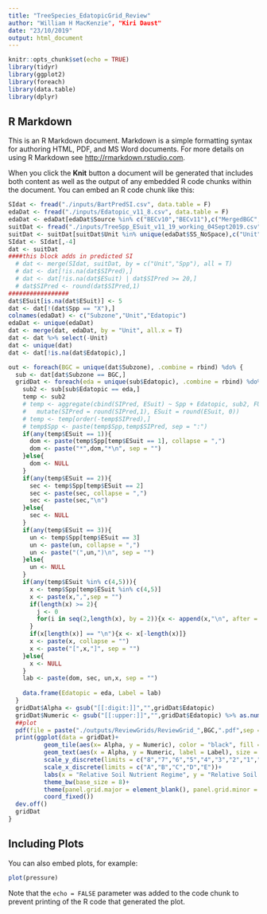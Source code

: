 ```yaml
---
title: "TreeSpecies_EdatopicGrid_Review"
author: "William H MacKenzie", "Kiri Daust"
date: "23/10/2019"
output: html_document
---
```


```r
knitr::opts_chunk$set(echo = TRUE)
library(tidyr)
library(ggplot2)
library(foreach)
library(data.table)
library(dplyr)
```

## R Markdown

This is an R Markdown document. Markdown is a simple formatting syntax for authoring HTML, PDF, and MS Word documents. For more details on using R Markdown see <http://rmarkdown.rstudio.com>.

When you click the **Knit** button a document will be generated that includes both content as well as the output of any embedded R code chunks within the document. You can embed an R code chunk like this:

```r
SIdat <- fread("./inputs/BartPredSI.csv", data.table = F)
edaDat <- fread("./inputs/Edatopic_v11_8.csv", data.table = F)
edaDat <- edaDat[edaDat$Source %in% c("BECv10","BECv11"),c("MergedBGC", "SS_NoSpace","Edatopic")]
suitDat <- fread("./inputs/TreeSpp_ESuit_v11_19_working_04Sept2019.csv", data.table = F)
suitDat <- suitDat[suitDat$Unit %in% unique(edaDat$SS_NoSpace),c("Unit","Spp","ESuit")]
SIdat <- SIdat[,-4]
dat <- suitDat
####this block adds in predicted SI
  # dat <- merge(SIdat, suitDat, by = c("Unit","Spp"), all = T)
  # dat <- dat[!is.na(dat$SIPred),]
  # dat <- dat[!is.na(dat$ESuit) | dat$SIPred >= 20,]
  # dat$SIPred <- round(dat$SIPred,1)
#################
dat$ESuit[is.na(dat$ESuit)] <- 5
dat <- dat[!(dat$Spp == "X"),]
colnames(edaDat) <- c("Subzone","Unit","Edatopic")
edaDat <- unique(edaDat)
dat <- merge(dat, edaDat, by = "Unit", all.x = T)
dat <- dat %>% select(-Unit)
dat <- unique(dat)
dat <- dat[!is.na(dat$Edatopic),]
```

```r

out <- foreach(BGC = unique(dat$Subzone), .combine = rbind) %do% {
  sub <- dat[dat$Subzone == BGC,]
  gridDat <- foreach(eda = unique(sub$Edatopic), .combine = rbind) %do% {
    sub2 <- sub[sub$Edatopic == eda,]
    temp <- sub2
    # temp <- aggregate(cbind(SIPred, ESuit) ~ Spp + Edatopic, sub2, FUN = mean) %>%
    #   mutate(SIPred = round(SIPred,1), ESuit = round(ESuit, 0))
    # temp <- temp[order(-temp$SIPred),]
    # temp$Spp <- paste(temp$Spp,temp$SIPred, sep = ":")
    if(any(temp$ESuit == 1)){
      dom <- paste(temp$Spp[temp$ESuit == 1], collapse = ",")
      dom <- paste("*",dom,"*\n", sep = "")
    }else{
      dom <- NULL
    }
    if(any(temp$ESuit == 2)){
      sec <- temp$Spp[temp$ESuit == 2]
      sec <- paste(sec, collapse = ",")
      sec <- paste(sec,"\n")
    }else{
      sec <- NULL
    }
    if(any(temp$ESuit == 3)){
      un <- temp$Spp[temp$ESuit == 3]
      un <- paste(un, collapse = ",")
      un <- paste("(",un,")\n", sep = "")
    }else{
      un <- NULL
    }
    if(any(temp$ESuit %in% c(4,5))){
      x <- temp$Spp[temp$ESuit %in% c(4,5)]
      x <- paste(x,",",sep = "")
      if(length(x) >= 2){
        j <- 0
        for(i in seq(2,length(x), by = 2)){x <- append(x,"\n", after = i+j);j <- j+1}
      }
      if(x[length(x)] == "\n"){x <- x[-length(x)]}
      x <- paste(x, collapse = "")
      x <- paste("[",x,"]", sep = "")
    }else{
      x <- NULL
    }
    lab <- paste(dom, sec, un,x, sep = "")
    
    data.frame(Edatopic = eda, Label = lab)
  }
  gridDat$Alpha <- gsub("[[:digit:]]","",gridDat$Edatopic)
  gridDat$Numeric <- gsub("[[:upper:]]","",gridDat$Edatopic) %>% as.numeric()
  ##plot
  pdf(file = paste("./outputs/ReviewGrids/ReviewGrid_",BGC,".pdf",sep = ""), height = 10.5, paper = "letter")
  print(ggplot(data = gridDat)+
          geom_tile(aes(x= Alpha, y = Numeric), color = "black", fill = "white")+
          geom_text(aes(x = Alpha, y = Numeric, label = Label), size = 2.0)+
          scale_y_discrete(limits = c("8","7","6","5","4","3","2","1","0"))+
          scale_x_discrete(limits = c("A","B","C","D","E"))+
          labs(x = "Relative Soil Nutrient Regime", y = "Relative Soil Moisture Regime", cex = 1.5, title = BGC)+
          theme_bw(base_size = 8)+
          theme(panel.grid.major = element_blank(), panel.grid.minor = element_blank())+
          coord_fixed())
  dev.off()
  gridDat
}
```

## Including Plots

You can also embed plots, for example:

```r
plot(pressure)
```

Note that the `echo = FALSE` parameter was added to the code chunk to prevent printing of the R code that generated the plot.
